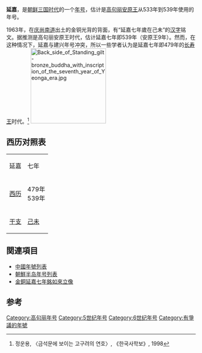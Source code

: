 '''延嘉'''，是[[朝鲜三国时代|朝鲜三国时代]]的一个[[年号|年号]]，估计是[[高句丽|高句丽]][[安原王|安原王]]从533年到539年使用的年号。

1963年，在[[庆尚南道|庆尚南道]]出土的金铜光背的背面，有“延嘉七年歲在己未”的[[汉字|汉字]]铭文。据推测是高句丽安原王时代，估计延嘉七年即539年（安原王9年）。然而，在这种情况下，延嘉与建兴年号冲突，所以一些学者认为是延嘉七年即479年的[[长寿王|长寿王]]时代。<ref>정운용, 〈금석문에 보이는 고구려의 연호〉, 《한국사학보》, 1998</ref>
[[File:Back_side_of_Standing_gilt-bronze_buddha_with_inscription_of_the_seventh_year_of_Yeonga_era.jpg|200px]]
== 西历对照表 ==
{| class="wikitable" style="background-color:#ffffff;text-align:center"
|- style="background-color:#cccccc;font-weight:bold"
|延嘉||七年
|-
|[[西历|西历]]||479年<br>539年
|-
|[[干支|干支]]||[[己未|己未]]
|}

== 関連項目 ==
* [[中國年號列表|中國年號列表]]
* [[朝鮮半岛年号列表|朝鮮半岛年号列表]]
* [[金銅延嘉七年銘如來立像|金銅延嘉七年銘如來立像]]

== 参考 ==
{{Reflist|2}}

{{南北朝年号}}
{{朝鮮半島年號}}

[[Category:高句丽年号|Category:高句丽年号]]
[[Category:5世纪年号|Category:5世纪年号]]
[[Category:6世纪年号|Category:6世纪年号]]
[[Category:有爭議的年號|Category:有爭議的年號]]